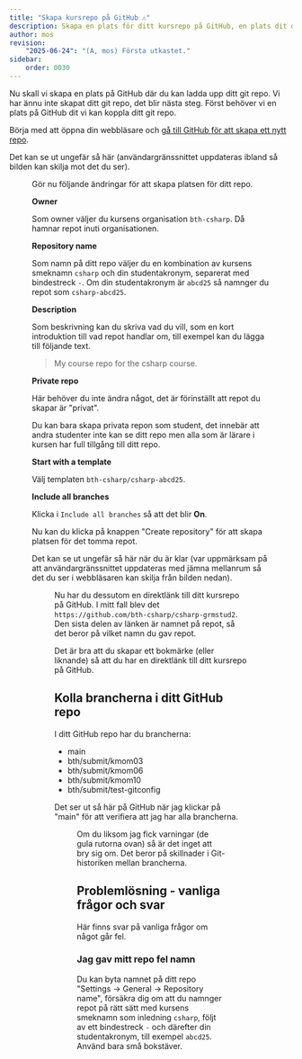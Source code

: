 ```yaml
---
title: "Skapa kursrepo på GitHub ⚠️" 
description: Skapa en plats för ditt kursrepo på GitHub, en plats dit du kan ladda upp ditt kursrepo.
author: mos
revision:
    "2025-06-24": "(A, mos) Första utkastet."
sidebar:
    order: 0030
---
```



Nu skall vi skapa en plats på GitHub där du kan ladda upp ditt git repo. Vi har ännu inte skapat ditt git repo, det blir nästa steg. Först behöver vi en plats på GitHub dit vi kan koppla ditt git repo.

Börja med att öppna din webbläsare och [gå till GitHub för att skapa ett nytt repo](https://github.com/new).

Det kan se ut ungefär så här (användargränssnittet uppdateras ibland så bilden kan skilja mot det du ser).


<Figure 
    src={ghnew1}
    caption="Nu är du redo att skapa en plats för ditt kursrepo på GitHub."
    class="shadow"
/>

Gör nu följande ändringar för att skapa platsen för ditt repo.

**Owner**

Som owner väljer du kursens organisation `bth-csharp`. Då hamnar repot inuti organisationen.

**Repository name**

Som namn på ditt repo väljer du en kombination av kursens smeknamn `csharp` och din studentakronym, separerat med bindestreck `-`. Om din studentakronym är `abcd25` så namnger du repot som `csharp-abcd25`.

**Description**

Som beskrivning kan du skriva vad du vill, som en kort introduktion till vad repot handlar om, till exempel kan du lägga till följande text.

> My course repo for the csharp course.

**Private repo**

Här behöver du inte ändra något, det är förinställt att repot du skapar är "privat".

Du kan bara skapa privata repon som student, det innebär att andra studenter inte kan se ditt repo men alla som är lärare i kursen har full tillgång till ditt repo.

**Start with a template**

Välj templaten `bth-csharp/csharp-abcd25`.

**Include all branches**

Klicka i `Include all branches` så att det blir **On**.

Nu kan du klicka på knappen "Create repository" för att skapa platsen för det tomma repot.

Det kan se ut ungefär så här när du är klar (var uppmärksam på att användargränssnittet uppdateras med jämna mellanrum så det du ser i webbläsaren kan skilja från bilden nedan).


<Figure 
    src={ghnew2}
    caption="Nu har du skapat platsen för repot på GitHub."
/>

Nu har du dessutom en direktlänk till ditt kursrepo på GitHub. I mitt fall blev det `https://github.com/bth-csharp/csharp-grmstud2`. Den sista delen av länken är namnet på repot, så det beror på vilket namn du gav repot.

Det är bra att du skapar ett bokmärke (eller liknande) så att du har en direktlänk till ditt kursrepo på GitHub.


## Kolla brancherna i ditt GitHub repo

I ditt GitHub repo har du brancherna:  

- main
- bth/submit/kmom03
- bth/submit/kmom06
- bth/submit/kmom10
- bth/submit/test-gitconfig

Det ser ut så här på GitHub när jag klickar på "main" för att verifiera att jag har alla brancherna.


<Figure 
    src={ghnew_brancher}
    caption="Visar alla brancher i GitHub repo."
/>

Om du liksom jag fick varningar (de gula rutorna ovan) så är det inget att bry sig om. Det beror på skillnader i Git-historiken mellan brancherna.

## Problemlösning - vanliga frågor och svar

Här finns svar på vanliga frågor om något går fel.



### Jag gav mitt repo fel namn

Du kan byta namnet på ditt repo "Settings -> General -> Repository name", försäkra dig om att du namnger repot på rätt sätt med kursens smeknamn som inledning `csharp`, följt av ett bindestreck `-` och därefter din studentakronym, till exempel `abcd25`. Använd bara små bokstäver.

